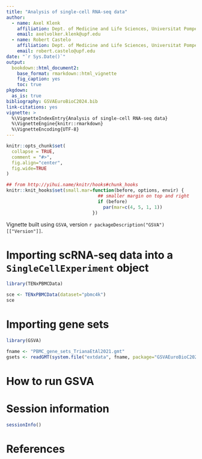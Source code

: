 ```yaml
---
title: "Analysis of single-cell RNA-seq data"
author:
  - name: Axel Klenk
    affiliation: Dept. of Medicine and Life Sciences, Universitat Pompeu Fabra, Barcelona
    email: axelvolker.klenk@upf.edu
  - name: Robert Castelo
    affiliation: Dept. of Medicine and Life Sciences, Universitat Pompeu Fabra, Barcelona
    email: robert.castelo@upf.edu
date: "`r Sys.Date()`" 
output:
  bookdown::html_document2:
    base_format: rmarkdown::html_vignette
    fig_caption: yes
    toc: true
pkgdown:
  as_is: true
bibliography: GSVAEuroBioC2024.bib
link-citations: yes
vignette: >
  %\VignetteIndexEntry{Analysis of single-cell RNA-seq data}
  %\VignetteEngine{knitr::rmarkdown}
  %\VignetteEncoding{UTF-8}
---
```



```r
knitr::opts_chunk$set(
  collapse = TRUE,
  comment = "#>",
  fig.align="center",
  fig.wide=TRUE
)

## from http://yihui.name/knitr/hooks#chunk_hooks
knitr::knit_hooks$set(small.mar=function(before, options, envir) {
                                  ## smaller margin on top and right
                                  if (before)
                                    par(mar=c(4, 5, 1, 1))
                                })
```

Vignette built using `GSVA`, version `r packageDescription("GSVA")[["Version"]]`.

# Importing scRNA-seq data into a `SingleCellExperiment` object

```r
library(TENxPBMCData)

sce <- TENxPBMCData(dataset="pbmc4k")
sce
```

# Importing gene sets

```r
library(GSVA)

fname <- "PBMC_gene_sets_TrianaEtAl2021.gmt"
gsets <- readGMT(system.file("extdata", fname, package="GSVAEuroBioC2024"))

```
# How to run GSVA

# Session information

```r
sessionInfo()
```

# References
